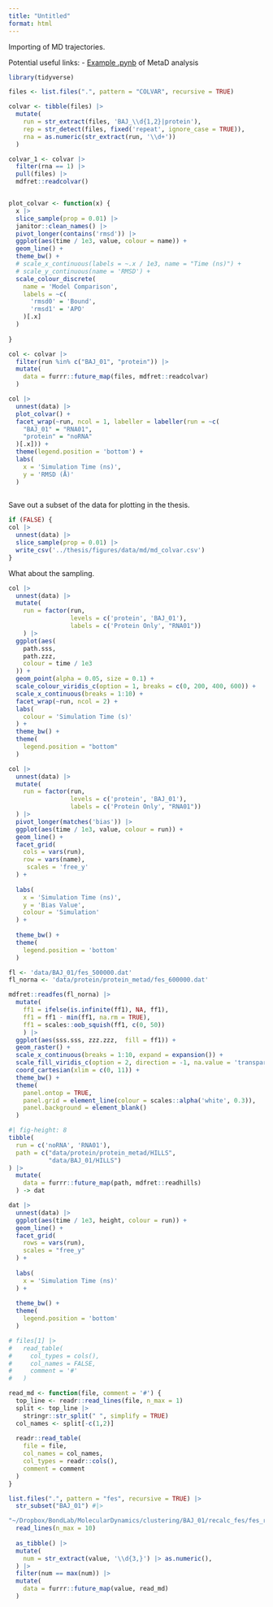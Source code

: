 ```yaml
---
title: "Untitled"
format: html
---
```


Importing of MD trajectories.

Potential useful links: 
- [Example .pynb](https://github.com/sbhakat/Plotting-MD-Metadynamics/blob/main/python-mdanalysis.ipynb) of MetaD analysis


```r
library(tidyverse)

files <- list.files(".", pattern = "COLVAR", recursive = TRUE)

colvar <- tibble(files) |> 
  mutate(
    run = str_extract(files, 'BAJ_\\d{1,2}|protein'), 
    rep = str_detect(files, fixed('repeat', ignore_case = TRUE)), 
    rna = as.numeric(str_extract(run, '\\d+'))
  )

colvar_1 <- colvar |>
  filter(rna == 1) |>
  pull(files) |>
  mdfret::readcolvar()


plot_colvar <- function(x) {
  x |> 
  slice_sample(prop = 0.01) |> 
  janitor::clean_names() |> 
  pivot_longer(contains('rmsd')) |> 
  ggplot(aes(time / 1e3, value, colour = name)) + 
  geom_line() + 
  theme_bw() + 
  # scale_x_continuous(labels = ~.x / 1e3, name = "Time (ns)") + 
  # scale_y_continuous(name = 'RMSD') + 
  scale_colour_discrete(
    name = 'Model Comparison',
    labels = ~c(
      'rmsd0' = 'Bound', 
      'rmsd1' = 'APO'
    )[.x]
  )
  
}

col <- colvar |> 
  filter(run %in% c("BAJ_01", "protein")) |> 
  mutate(
    data = furrr::future_map(files, mdfret::readcolvar)
  )

```

```r
col |> 
  unnest(data) |> 
  plot_colvar() + 
  facet_wrap(~run, ncol = 1, labeller = labeller(run = ~c(
    "BAJ_01" = "RNA01", 
    "protein" = "noRNA"
  )[.x])) + 
  theme(legend.position = 'bottom') + 
  labs(
    x = 'Simulation Time (ns)', 
    y = 'RMSD (Å)'
  )
  
```

Save out a subset of the data for plotting in the thesis.

```r
if (FALSE) {
col |> 
  unnest(data) |> 
  slice_sample(prop = 0.01) |> 
  write_csv('../thesis/figures/data/md/md_colvar.csv')
}
```

What about the sampling.

```r
col |> 
  unnest(data) |> 
  mutate(
    run = factor(run, 
                 levels = c('protein', 'BAJ_01'), 
                 labels = c('Protein Only', "RNA01"))
    ) |> 
  ggplot(aes(
    path.sss, 
    path.zzz,
    colour = time / 1e3
  )) + 
  geom_point(alpha = 0.05, size = 0.1) + 
  scale_colour_viridis_c(option = 1, breaks = c(0, 200, 400, 600)) + 
  scale_x_continuous(breaks = 1:10) +
  facet_wrap(~run, ncol = 2) + 
  labs(
    colour = 'Simulation Time (s)'
  ) + 
  theme_bw() + 
  theme(
    legend.position = "bottom"
  )
```

```r
col |> 
  unnest(data) |> 
  mutate(
    run = factor(run, 
                 levels = c('protein', 'BAJ_01'), 
                 labels = c('Protein Only', "RNA01"))
  ) |> 
  pivot_longer(matches('bias')) |> 
  ggplot(aes(time / 1e3, value, colour = run)) + 
  geom_line() + 
  facet_grid(
    cols = vars(run), 
    row = vars(name), 
     scales = 'free_y'
  ) + 
  
  labs(
    x = 'Simulation Time (ns)', 
    y = 'Bias Value', 
    colour = 'Simulation'
  ) + 
  
  theme_bw() + 
  theme(
    legend.position = 'bottom'
  )
```

```r
fl <- 'data/BAJ_01/fes_500000.dat'
fl_norna <- 'data/protein/protein_metad/fes_600000.dat'

mdfret::readfes(fl_norna) |>
  mutate(
    ff1 = ifelse(is.infinite(ff1), NA, ff1), 
    ff1 = ff1 - min(ff1, na.rm = TRUE), 
    ff1 = scales::oob_squish(ff1, c(0, 50))
    ) |> 
  ggplot(aes(sss.sss, zzz.zzz,  fill = ff1)) + 
  geom_raster() + 
  scale_x_continuous(breaks = 1:10, expand = expansion()) + 
  scale_fill_viridis_c(option = 2, direction = -1, na.value = 'transparent') + 
  coord_cartesian(xlim = c(0, 11)) + 
  theme_bw() + 
  theme(
    panel.ontop = TRUE, 
    panel.grid = element_line(colour = scales::alpha('white', 0.3)),
    panel.background = element_blank()
  )
```

```r
#| fig-height: 8
tibble(
  run = c('noRNA', 'RNA01'), 
  path = c("data/protein/protein_metad/HILLS", 
           "data/BAJ_01/HILLS")
) |> 
  mutate(
    data = furrr::future_map(path, mdfret::readhills)
  ) -> dat

dat |> 
  unnest(data) |> 
  ggplot(aes(time / 1e3, height, colour = run)) +
  geom_line() + 
  facet_grid(
    rows = vars(run), 
    scales = "free_y"
  ) + 
  
  labs(
    x = 'Simulation Time (ns)'
  ) + 
  
  theme_bw() + 
  theme(
    legend.position = 'bottom'
  )
```


```r
# files[1] |> 
#   read_table(
#     col_types = cols(), 
#     col_names = FALSE, 
#     comment = '#'
#   )

read_md <- function(file, comment = '#') {
  top_line <- readr::read_lines(file, n_max = 1)
  split <- top_line |> 
    stringr::str_split(" ", simplify = TRUE)
  col_names <- split[-c(1,2)]
  
  readr::read_table(
    file = file, 
    col_names = col_names, 
    col_types = readr::cols(), 
    comment = comment
  )
}

list.files(".", pattern = "fes", recursive = TRUE) |> 
  str_subset("BAJ_01") #|> 

"~/Dropbox/BondLab/MolecularDynamics/clustering/BAJ_01/recalc_fes/fes_recalc.dat" |> 
  read_lines(n_max = 10)
  
  as_tibble() |> 
  mutate(
    num = str_extract(value, '\\d{3,}') |> as.numeric(), 
  ) |> 
  filter(num == max(num)) |> 
  mutate(
    data = furrr::future_map(value, read_md)
  )
```

